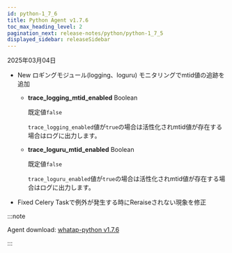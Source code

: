 ```yaml
---
id: python-1_7_6
title: Python Agent v1.7.6
toc_max_heading_level: 2
pagination_next: release-notes/python/python-1_7_5
displayed_sidebar: releaseSidebar
---
```


2025年03月04日

- <Status priority='1'>New</Status> ロギングモジュール(logging、loguru) モニタリングでmtid値の追跡を追加

  - **trace_logging_mtid_enabled** <span class='type'>Boolean</span>

    既定値`false`

    `trace_logging_enabled`値が`true`の場合は活性化されmtid値が存在する場合はログに出力します。 

  - **trace_loguru_mtid_enabled** <span class='type'>Boolean</span>

    既定値`false`

    `trace_loguru_enabled`値が`true`の場合は活性化されmtid値が存在する場合はログに出力します。 

- <Status priority='0'>Fixed</Status> Celery Taskで例外が発生する時にReraiseされない現象を修正

:::note

Agent download: [whatap-python v1.7.6](https://pypi.org/project/whatap-python/1.7.6/)

:::
